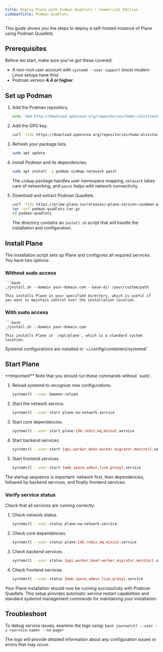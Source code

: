 ```yaml
---
title: Deploy Plane with Podman Quadlets • Commercial Edition
sidebarTitle: Podman Quadlets
---
```


This guide shows you the steps to deploy a self-hosted instance of Plane using Podman Quadlets.

## Prerequisites
Before we start, make sure you've got these covered:

- A non-root user account with `systemd --user support` (most modern Linux setups have this)
- Podman version **4.4 or higher**

## Set up Podman
1. Add the Podman repository.
    ```bash
    echo 'deb http://download.opensuse.org/repositories/home:/alvistack/Debian_12/ /' | sudo tee /etc/apt/sources.list.d/home:alvistack.list
    ```

2. Add the GPG key.
    ```bash
    curl -fsSL https://download.opensuse.org/repositories/home:alvistack/Debian_12/Release.key | gpg --dearmor | sudo tee /etc/apt/trusted.gpg.d/home_alvistack.gpg > /dev/null
    ```

3. Refresh your package lists.
    ```bash
    sudo apt update
    ```

4. Install Podman and its dependencies.
    ```bash
    sudo apt install -y podman uidmap netavark passt
    ```

    The `uidmap` package handles user namespace mapping, `netavark` takes care of networking, and `passt` helps with network connectivity. 

5. Download and extract Podman Quadlets.    
    ```bash
    curl -fsSL https://prime.plane.so/releases/<plane-version>/podman-quadlets.tar.gz -o podman-quadlets.tar.g 
    tar -xzf podman-quadlets.tar.gz
    cd podman-quadlets
    ```

    The directory contains an `install.sh` script that will handle the installation and configuration.

## Install Plane

The installation script sets up Plane and configures all required services. You have two options:

### Without sudo access
    ```bash
    ./install.sh --domain your-domain.com --base-dir /your/custom/path
    ```
    This installs Plane in your specified directory, which is useful if you want to maintain control over the installation location.

### With sudo access
    ```bash
    ./install.sh --domain your-domain.com
    ```
    This installs Plane in `/opt/plane`, which is a standard system location.

<Note>
Systemd configurations are installed in `~/.config/containers/systemd/`
</Note>

## Start Plane

<Warning>
**Important**  
Note that you should run these commands without `sudo`.
</Warning>

1. Reload systemd to recognize new configurations.
    ```bash
    systemctl --user daemon-reload
    ```

2. Start the network service.
    ```bash
    systemctl --user start plane-nw-network.service
    ```

3. Start core dependencies.
    ```bash
    systemctl --user start plane-{db,redis,mq,minio}.service
    ```

4. Start backend services.
    ```bash
    systemctl --user start {api,worker,beat-worker,migrator,monitor}.service
    ```

5. Start frontend services.
    ```bash
    systemctl --user start {web,space,admin,live,proxy}.service
    ```

The startup sequence is important: network first, then dependencies, followed by backend services, and finally frontend services.

### Verify service status
Check that all services are running correctly:

1. Check network status.
    ```bash
    systemctl --user status plane-nw-network.service
    ```

2. Check core dependencies.
    ```bash
    systemctl --user status plane-{db,redis,mq,minio}.service
    ```

3. Check backend services.
    ```bash
    systemctl --user status {api,worker,beat-worker,migrator,monitor}.service
    ```

4. Check frontend services.
    ```bash
    systemctl --user status {web,space,admin,live,proxy}.service
    ```

Your Plane installation should now be running successfully with Podman Quadlets. This setup provides automatic service restart capabilities and standard systemd management commands for maintaining your installation.

## Troubleshoot

To debug service issues, examine the logs using:
    ```bash
    journalctl --user -u <service-name> --no-pager
    ```

The logs will provide detailed information about any configuration issues or errors that may occur.
